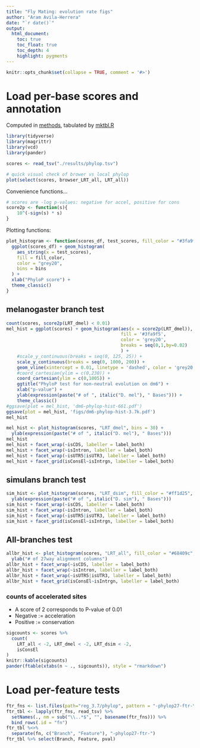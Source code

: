 ```yaml
---
title: "Fly Mating: evolution rate figs"
author: "Aram Avila-Herrera"
date: "`r date()`"
output:
  html_document:
    toc: true
    toc_float: true
    toc_depth: 4
    highlight: pygments
---
```


```r
knitr::opts_chunk$set(collapse = TRUE, comment = '#>')
```

# Load per-base scores and annotation

Computed in [methods](./methods.html), tabulated by [mktbl.R](./scripts/mktbl.R)

```r
library(tidyverse)
library(magrittr)
library(vcd)
library(pander)

scores <- read_tsv("./results/phylop.tsv")

# quick visual check of brower vs local phylop
plot(select(scores, browser_LRT_all, LRT_all))
```

Convenience functions...

```r
# scores are -log p-values: negative for accel, positive for cons
score2p <- function(s){
    10^(-sign(s) * s)
}
```

Plotting functions:

```r
plot_histogram <- function(scores_df, test_scores, fill_color = "#3fa9f5", bins = 10){
  ggplot(scores_df) + geom_histogram(
    aes_string(x = test_scores),
    fill = fill_color,
    color = "grey20",
    bins = bins
  ) +
  xlab("PhyloP score") +
  theme_classic()
}
```

## melanogaster branch test

```r
count(scores, score2p(LRT_dmel) < 0.01)
mel_hist = ggplot(scores) + geom_histogram(aes(x = score2p(LRT_dmel)),
                                           fill = '#3fa9f5',
                                           color = 'grey20',
                                           breaks = seq(0,1,by=0.02)
                                           ) +
    #scale_y_continuous(breaks = seq(0, 125, 25)) +
    scale_y_continuous(breaks = seq(0, 1000, 200)) +
    geom_vline(xintercept = 0.01, linetype = 'dashed', color = 'grey20') +
    #coord_cartesian(ylim = c(0,230)) +
    coord_cartesian(ylim = c(0,1005)) +
    ggtitle("PhyloP test for non-neutral evolution on dm6") +
    xlab("p-value") +
    ylab(expression(paste("# of ", italic("D. mel"), " Bases"))) +
    theme_classic()
#ggsave(plot = mel_hist, 'dm6-phylop-hist-661.pdf')
ggsave(plot = mel_hist, 'figs/dm6-phylop-hist-3.7k.pdf')
mel_hist
```

```r
mel_hist <- plot_histogram(scores, "LRT_dmel", bins = 30) +
  ylab(expression(paste("# of ", italic("D. mel"), " Bases")))
mel_hist
mel_hist + facet_wrap(~isCDS, labeller = label_both)
mel_hist + facet_wrap(~isIntron, labeller = label_both)
mel_hist + facet_wrap(~isUTR5|isUTR3, labeller = label_both)
mel_hist + facet_grid(isConsEl~isIntrgn, labeller = label_both)
```

## simulans branch test

```r
sim_hist <- plot_histogram(scores, "LRT_dsim", fill_color = "#ff1d25", bins = 30) +
  ylab(expression(paste("# of ", italic("D. sim"), " Bases")))
sim_hist + facet_wrap(~isCDS, labeller = label_both)
sim_hist + facet_wrap(~isIntron, labeller = label_both)
sim_hist + facet_wrap(~isUTR5|isUTR3, labeller = label_both)
sim_hist + facet_grid(isConsEl~isIntrgn, labeller = label_both)
```

## All-branches test

```r
allbr_hist <- plot_histogram(scores, "LRT_all", fill_color = "#68409c", bins = 30) +
  ylab("# of 27way alignment columns")
allbr_hist + facet_wrap(~isCDS, labeller = label_both)
allbr_hist + facet_wrap(~isIntron, labeller = label_both)
allbr_hist + facet_wrap(~isUTR5|isUTR3, labeller = label_both)
allbr_hist + facet_grid(isConsEl~isIntrgn, labeller = label_both)
```

### counts of accelerated sites

- A score of 2 corresponds to P-value of 0.01
- Negative := acceleration
- Positive := conservation

```r
sigcounts <- scores %>%
  count(
    LRT_all < -2, LRT_dmel < -2, LRT_dsim < -2,
    isConsEl
)
knitr::kable(sigcounts)
pander(ftable(xtabs(n ~ ., sigcounts)), style = "rmarkdown")
```

# Load per-feature tests

```r
ftr_fns <- list.files(path="reg_3.7/phylop", pattern = "-phylop27-ftr-\\w+\\.tsv", full.names = TRUE)
ftr_tbl <- lapply(ftr_fns, read_tsv) %>%
  setNames(., nm = sub("\\..*$", "", basename(ftr_fns))) %>%
  bind_rows(.id = "fn")
ftr_tbl %<>%
  separate(fn, c("Branch", "Feature"), "-phylop27-ftr-")
ftr_tbl %>% select(Branch, Feature, pval)
```

